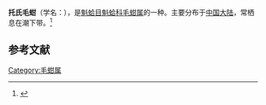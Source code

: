 {{Speciesbox
| name = 托氏毛蚶
| image = 
| image_width = 
| genus = Scapharca
| species = troscheli
| authority = Dunker
}}
'''托氏毛蚶'''（学名：''{{lang|la|Scapharca troscheli}}''），是[[魁蛤目|魁蛤目]][[魁蛤科|魁蛤科]][[毛蚶属|毛蚶属]]的一种。主要分布于[[中国大陆|中国大陆]]，常栖息在潮下带。<ref>{{cite web|url=http://shell.sinica.edu.tw/chinese/shellbase_detail.php?science_no=3600|title=国际贝库：托氏毛蚶|publisher=台湾贝类资料库|accessdate=2009-08-11|archive-date=2016-03-04|archive-url=https://web.archive.org/web/20160304103859/http://shell.sinica.edu.tw/chinese/shellbase_detail.php?science_no=3600|dead-url=no}}</ref>

== 参考文献 ==
{{reflist|2}}
{{Taxonbar|from=Q11076061}}

[[Category:毛蚶属|Category:毛蚶属]]